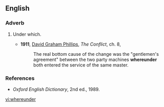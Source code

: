 ==English==

===Adverb===
{{en-adv|-}}

# {{archaic}} Under which.
#*'''1911''', [[w:David_Graham_Phillips|David Graham Phillips]], ''The Conflict'', ch. 8,
#*:The real bottom cause of the change was the "gentlemen's agreement" between the two party machines '''whereunder''' both entered the service of the same master.

===References===
*''Oxford English Dictionary'', 2nd ed., 1989.

[[vi:whereunder]]